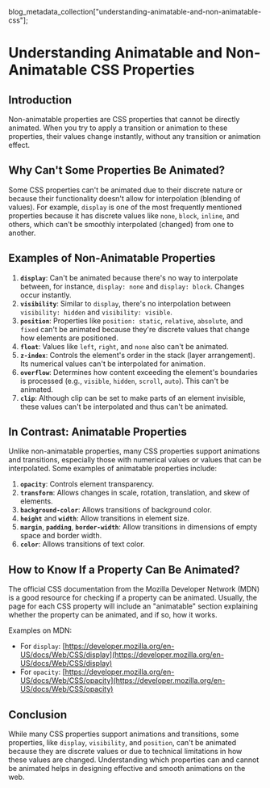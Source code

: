   blog_metadata_collection["understanding-animatable-and-non-animatable-css"];

# Understanding Animatable and Non-Animatable CSS Properties

<TLDR />

## Introduction

Non-animatable properties are CSS properties that cannot be directly animated. When you try to apply a transition or animation to these properties, their values change instantly, without any transition or animation effect.

## Why Can't Some Properties Be Animated?

Some CSS properties can't be animated due to their discrete nature or because their functionality doesn't allow for interpolation (blending of values). For example, `display` is one of the most frequently mentioned properties because it has discrete values like `none`, `block`, `inline`, and others, which can't be smoothly interpolated (changed) from one to another.

## Examples of Non-Animatable Properties

1. **`display`**: Can't be animated because there's no way to interpolate between, for instance, `display: none` and `display: block`. Changes occur instantly.
2. **`visibility`**: Similar to `display`, there's no interpolation between `visibility: hidden` and `visibility: visible`.
3. **`position`**: Properties like `position: static`, `relative`, `absolute`, and `fixed` can't be animated because they're discrete values that change how elements are positioned.
4. **`float`**: Values like `left`, `right`, and `none` also can't be animated.
5. **`z-index`**: Controls the element's order in the stack (layer arrangement). Its numerical values can't be interpolated for animation.
6. **`overflow`**: Determines how content exceeding the element's boundaries is processed (e.g., `visible`, `hidden`, `scroll`, `auto`). This can't be animated.
7. **`clip`**: Although clip can be set to make parts of an element invisible, these values can't be interpolated and thus can't be animated.

## In Contrast: Animatable Properties

Unlike non-animatable properties, many CSS properties support animations and transitions, especially those with numerical values or values that can be interpolated. Some examples of animatable properties include:

1. **`opacity`**: Controls element transparency.
2. **`transform`**: Allows changes in scale, rotation, translation, and skew of elements.
3. **`background-color`**: Allows transitions of background color.
4. **`height`** and **`width`**: Allow transitions in element size.
5. **`margin`**, **`padding`**, **`border-width`**: Allow transitions in dimensions of empty space and border width.
6. **`color`**: Allows transitions of text color.

## How to Know If a Property Can Be Animated?

The official CSS documentation from the Mozilla Developer Network (MDN) is a good resource for checking if a property can be animated. Usually, the page for each CSS property will include an "animatable" section explaining whether the property can be animated, and if so, how it works.

Examples on MDN:

- For `display`: [https://developer.mozilla.org/en-US/docs/Web/CSS/display](https://developer.mozilla.org/en-US/docs/Web/CSS/display)
- For `opacity`: [https://developer.mozilla.org/en-US/docs/Web/CSS/opacity](https://developer.mozilla.org/en-US/docs/Web/CSS/opacity)

## Conclusion

While many CSS properties support animations and transitions, some properties, like `display`, `visibility`, and `position`, can't be animated because they are discrete values or due to technical limitations in how these values are changed. Understanding which properties can and cannot be animated helps in designing effective and smooth animations on the web.
